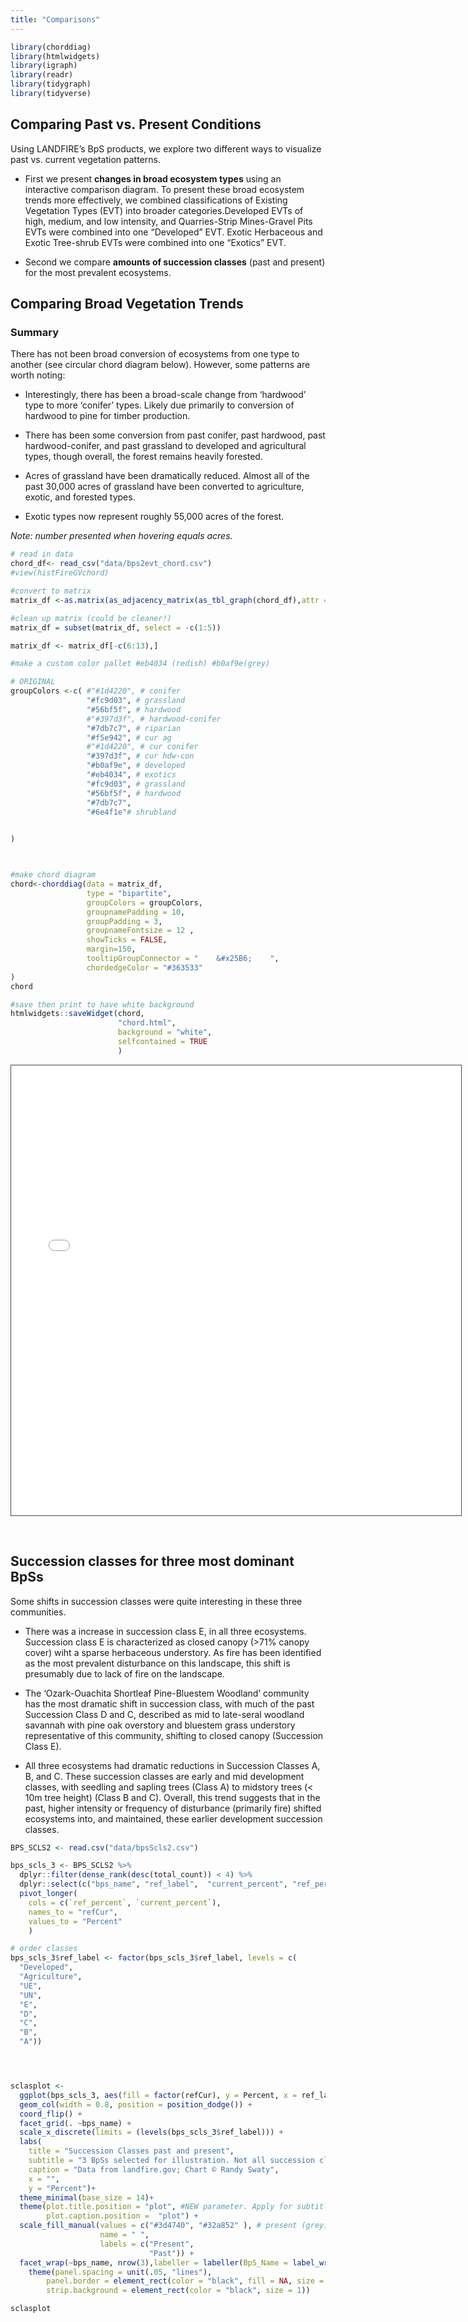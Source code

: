 ```yaml
---
title: "Comparisons"
---
```


```r
library(chorddiag)
library(htmlwidgets)
library(igraph)
library(readr)
library(tidygraph)
library(tidyverse)

```

## Comparing Past vs. Present Conditions

Using LANDFIRE’s BpS products, we explore two different ways to visualize past vs. current vegetation patterns.

-   First we present **changes in broad ecosystem types** using an interactive comparison diagram. To present these broad ecosystem trends more effectively, we combined classifications of Existing Vegetation Types (EVT) into broader categories.Developed EVTs of high, medium, and low intensity, and Quarries-Strip Mines-Gravel Pits EVTs were combined into one "Developed" EVT. Exotic Herbaceous and Exotic Tree-shrub EVTs were combined into one "Exotics" EVT.

-   Second we compare **amounts of succession classes** (past and present) for the most prevalent ecosystems.

## Comparing Broad Vegetation Trends

### Summary

There has not been broad conversion of ecosystems from one type to another (see circular chord diagram below). However, some patterns are worth noting:

-   Interestingly, there has been a broad-scale change from 'hardwood' type to more 'conifer' types. Likely due primarily to conversion of hardwood to pine for timber production.

-   There has been some conversion from past conifer, past hardwood, past hardwood-conifer, and past grassland to developed and agricultural types, though overall, the forest remains heavily forested.

-   Acres of grassland have been dramatically reduced. Almost all of the past 30,000 acres of grassland have been converted to agriculture, exotic, and forested types. 

-   Exotic types now represent roughly 55,000 acres of the forest.

*Note: number presented when hovering equals acres.*

```r
# read in data
chord_df<- read_csv("data/bps2evt_chord.csv")
#view(histFireGVchord)

#convert to matrix
matrix_df <-as.matrix(as_adjacency_matrix(as_tbl_graph(chord_df),attr = "ACRES"))

#clean up matrix (could be cleaner!)
matrix_df = subset(matrix_df, select = -c(1:5))

matrix_df <- matrix_df[-c(6:13),]

#make a custom color pallet #eb4034 (redish) #b0af9e(grey)

# ORIGINAL
groupColors <-c( #"#1d4220", # conifer 
                 "#fc9d03", # grassland
                 "#56bf5f", # hardwood
                 #"#397d3f", # hardwood-conifer 
                 "#7db7c7", # riparian 
                 "#f5e942", # cur ag
                 #"#1d4220", # cur conifer
                 "#397d3f", # cur hdw-con
                 "#b0af9e", # developed
                 "#eb4034", # exotics
                 "#fc9d03", # grassland
                 "#56bf5f", # hardwood
                 "#7db7c7",
                 "#6e4f1e"# shrubland
                 

)



#make chord diagram
chord<-chorddiag(data = matrix_df,
                 type = "bipartite",
                 groupColors = groupColors,
                 groupnamePadding = 10,
                 groupPadding = 3,
                 groupnameFontsize = 12 ,
                 showTicks = FALSE,
                 margin=150,
                 tooltipGroupConnector = "    &#x25B6;    ",
                 chordedgeColor = "#363533"
)
chord 

#save then print to have white background
htmlwidgets::saveWidget(chord,
                        "chord.html",
                        background = "white",
                        selfcontained = TRUE
                        )
```

<iframe src="chord.html" height="720" width="720" style="border: 1px solid #464646;" allowfullscreen allow="autoplay" data-external=".5">

</iframe>

<br>

## Succession classes for three most dominant BpSs

Some shifts in succession classes were quite interesting in these three communities.

-   There was a increase in succession class E, in all three ecosystems. Succession class E is characterized as closed canopy (\>71% canopy cover) wiht a sparse herbaceous understory. As fire has been identified as the most prevalent disturbance on this landscape, this shift is presumably due to lack of fire on the landscape.

-   The 'Ozark-Ouachita Shortleaf Pine-Bluestem Woodland' community has the most dramatic shift in succession class, with much of the past Succession Class D and C, described as mid to late-seral woodland savannah with pine oak overstory and bluestem grass understory representative of this community, shifting to closed canopy (Succession Class E).

-   All three ecosystems had dramatic reductions in Succession Classes A, B, and C. These succession classes are early and mid development classes, with seedling and sapling trees (Class A) to midstory trees (\< 10m tree height) (Class B and C). Overall, this trend suggests that in the past, higher intensity or frequency of disturbance (primarily fire) shifted ecosystems into, and maintained, these earlier development succession classes.





```r

BPS_SCLS2 <- read.csv("data/bpsScls2.csv")

bps_scls_3 <- BPS_SCLS2 %>%
  dplyr::filter(dense_rank(desc(total_count)) < 4) %>%
  dplyr::select(c("bps_name", "ref_label",  "current_percent", "ref_percent")) %>%
  pivot_longer(
    cols = c(`ref_percent`, `current_percent`), 
    names_to = "refCur", 
    values_to = "Percent"
    )

# order classes
bps_scls_3$ref_label <- factor(bps_scls_3$ref_label, levels = c(
  "Developed",
  "Agriculture",
  "UE",
  "UN",
  "E",
  "D",
  "C",
  "B",
  "A"))




sclasplot <-
  ggplot(bps_scls_3, aes(fill = factor(refCur), y = Percent, x = ref_label)) + 
  geom_col(width = 0.8, position = position_dodge()) +
  coord_flip() +
  facet_grid(. ~bps_name) +
  scale_x_discrete(limits = (levels(bps_scls_3$ref_label))) +
  labs(
    title = "Succession Classes past and present",
    subtitle = "3 BpSs selected for illustration. Not all succession classes present in all BpSs.",
    caption = "Data from landfire.gov; Chart © Randy Swaty",
    x = "",
    y = "Percent")+
  theme_minimal(base_size = 14)+
  theme(plot.title.position = "plot", #NEW parameter. Apply for subtitle too.
        plot.caption.position =  "plot") +
  scale_fill_manual(values = c("#3d4740", "#32a852" ), # present (grey), historical (green)
                    name = " ", 
                    labels = c("Present",
                               "Past")) +
  facet_wrap(~bps_name, nrow(3),labeller = labeller(BpS_Name = label_wrap_gen())) +
    theme(panel.spacing = unit(.05, "lines"),
        panel.border = element_rect(color = "black", fill = NA, size = 1), 
        strip.background = element_rect(color = "black", size = 1))

sclasplot

```
